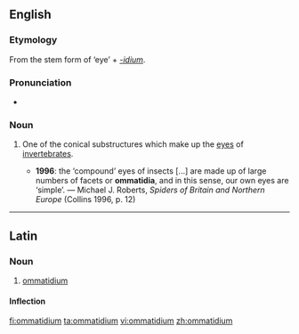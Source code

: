 ==English==
{{wikipedia}}

===Etymology===
From the stem form of {{etyl|grc}} {{term|lang=grc|ὄμμα}} ‘eye’ + ''[[-idium]]''.

===Pronunciation===
* {{IPA|/ɒməˈtɪdɪəm/}}

===Noun===
{{en-noun|ommatidia}}

# {{zoology}} One of the conical substructures which make up the [[eyes]] of [[invertebrates]].
#* '''1996''': the ‘compound’ eyes of insects [...] are made up of large numbers of facets or '''ommatidia''', and in this sense, our own eyes are ‘simple’. — Michael J. Roberts, ''Spiders of Britain and Northern Europe'' (Collins 1996, p. 12)

----

==Latin==

===Noun===
{{la-noun|ommatidium|ommatidii|ommatidiī|n|second}}

# [[#English|ommatidium]]

====Inflection====
{{la-decl-2nd-N|ommatidi}}

[[fi:ommatidium]]
[[ta:ommatidium]]
[[vi:ommatidium]]
[[zh:ommatidium]]